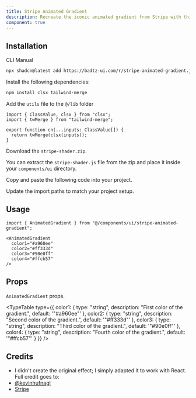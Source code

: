 ```yaml
---
title: Stripe Animated Gradient
description: Recreate the iconic animated gradient from Stripe with this seamless background animation component.
component: true
---
```


<ComponentPreview
  name="stripe-animated-gradient-demo"
  className="[&_.preview>[data-orientation=vertical]]:sm:max-w-[80%] **:[.preview]:min-h-[400px]"
  description="Recreate the iconic animated gradient from Stripe with this seamless background animation component."
  align="center"
/>

## Installation

<CodeTabs>

<TabsList>
  <TabsTrigger value="cli">CLI</TabsTrigger>
  <TabsTrigger value="manual">Manual</TabsTrigger>
</TabsList>

<TabsContent value="cli">

```bash
npx shadcn@latest add https://badtz-ui.com/r/stripe-animated-gradient.json
```

</TabsContent>

<TabsContent value="manual">

<Steps>

<Step>Install the following dependencies:</Step>

```bash
npm install clsx tailwind-merge
```

<Step>Add the `utils` file to the `@/lib` folder</Step>
  ```tsx showLineNumbers
  import { ClassValue, clsx } from "clsx";
  import { twMerge } from "tailwind-merge";

  export function cn(...inputs: ClassValue[]) {
    return twMerge(clsx(inputs));
  }
  ```


<Step className="mb-6">Download the `stripe-shader.zip`.</Step>

You can extract the `stripe-shader.js` file from the zip and place it inside your `components/ui` directory.

<DownloadStripeShaderButton />

<Step>Copy and paste the following code into your project.</Step>

<ComponentSource name="stripe-animated-gradient" title="components/ui/stripe-animated-gradient.tsx" />


<Step>Update the import paths to match your project setup.</Step>

</Steps>

</TabsContent>

</CodeTabs>

## Usage

```tsx showLineNumbers
import { AnimatedGradient } from "@/components/ui/stripe-animated-gradient";
```

```tsx showLineNumbers
<AnimatedGradient
  color1="#a960ee"
  color2="#ff333d"
  color3="#90e0ff"
  color4="#ffcb57"
/>
```

## Props

`AnimatedGradient` props.

<TypeTable
  type={{
    color1: {
      type: "string",
      description: "First color of the gradient.",
      default: '"#a960ee"'
    },
    color2: {
      type: "string",
      description: "Second color of the gradient.",
      default: '"#ff333d"'
    },
    color3: {
      type: "string",
      description: "Third color of the gradient.",
      default: '"#90e0ff"'
    },
    color4: {
      type: "string",
      description: "Fourth color of the gradient.",
      default: '"#ffcb57"'
    }
  }}
/>

## Credits

- I didn't create the original effect; I simply adapted it to work with React. Full credit goes to:
- [@kevinhufnagl](https://kevinhufnagl.com/)
- [Stripe](https://stripe.com/jp)

